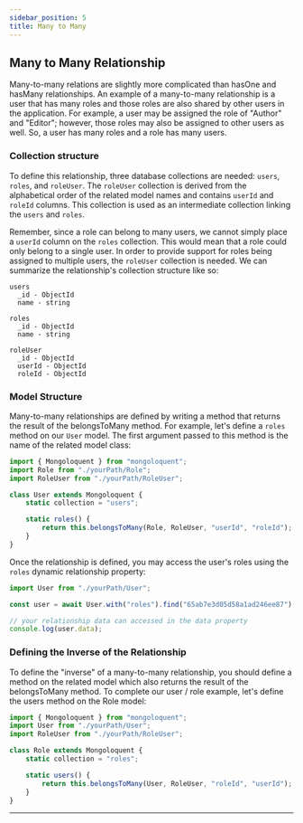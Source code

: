 ```yaml
---
sidebar_position: 5
title: Many to Many
---
```



## Many to Many Relationship

Many-to-many relations are slightly more complicated than hasOne and hasMany relationships. An example of a many-to-many relationship is a user that has many roles and those roles are also shared by other users in the application. For example, a user may be assigned the role of "Author" and "Editor"; however, those roles may also be assigned to other users as well. So, a user has many roles and a role has many users.

### Collection structure

To define this relationship, three database collections are needed: `users`, `roles`, and `roleUser`. The `roleUser` collection is derived from the alphabetical order of the related model names and contains `userId` and `roleId` columns. This collection is used as an intermediate collection linking the `users` and `roles`.

Remember, since a role can belong to many users, we cannot simply place a `userId` column on the `roles` collection. This would mean that a role could only belong to a single user. In order to provide support for roles being assigned to multiple users, the `roleUser` collection is needed. We can summarize the relationship's collection structure like so:

```
users
  _id - ObjectId
  name - string

roles
  _id - ObjectId
  name - string

roleUser
  _id - ObjectId
  userId - ObjectId
  roleId - ObjectId
```

### Model Structure

Many-to-many relationships are defined by writing a method that returns the result of the belongsToMany method. For example, let's define a `roles` method on our `User` model. The first argument passed to this method is the name of the related model class:

```js
import { Mongoloquent } from "mongoloquent";
import Role from "./yourPath/Role";
import RoleUser from "./yourPath/RoleUser";

class User extends Mongoloquent {
	static collection = "users";

	static roles() {
		return this.belongsToMany(Role, RoleUser, "userId", "roleId");
	}
}
```

Once the relationship is defined, you may access the user's roles using the `roles` dynamic relationship property:

```js
import User from "./yourPath/User";

const user = await User.with("roles").find("65ab7e3d05d58a1ad246ee87");

// your relationship data can accessed in the data property
console.log(user.data);
```

### Defining the Inverse of the Relationship

To define the "inverse" of a many-to-many relationship, you should define a method on the related model which also returns the result of the belongsToMany method. To complete our user / role example, let's define the users method on the Role model:

```js
import { Mongoloquent } from "mongoloquent";
import User from "./yourPath/User";
import RoleUser from "./yourPath/RoleUser";

class Role extends Mongoloquent {
	static collection = "roles";

	static users() {
		return this.belongsToMany(User, RoleUser, "roleId", "userId");
	}
}
```

---

<Sponsor />
